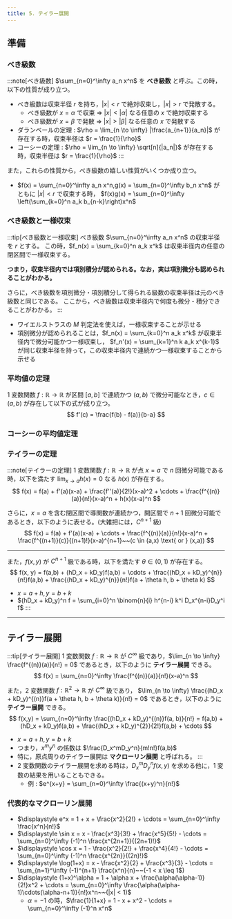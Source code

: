 ```yaml
---
title: 5. テイラー展開
---
```


## 準備
### べき級数
:::note[べき級数]
$\sum_{n=0}^\infty a_n x^n$ を **べき級数** と呼ぶ。この時，以下の性質が成り立つ。

- べき級数は収束半径 $r$ を持ち，$|x| < r$ で絶対収束し，$|x| > r$ で発散する。
    - べき級数が $x = \alpha$ で収束 $\Rightarrow$ $|x| < |\alpha|$ なる任意の $x$ で絶対収束する
    - べき級数が $x = \beta$ で発散 $\Rightarrow$ $|x| > |\beta|$ なる任意の $x$ で発散する
- ダランベールの定理 : $\rho = \lim_{n \to \infty} |\frac{a_{n+1}}{a_n}|$ が存在する時，収束半径は $r = \frac{1}{\rho}$
- コーシーの定理 : $\rho = \lim_{n \to \infty} \sqrt[n]{|a_n|}$ が存在する時，収束半径は $r = \frac{1}{\rho}$
:::

また，これらの性質から，べき級数の嬉しい性質がいくつか成り立つ。
- $f(x) = \sum_{n=0}^\infty a_n x^n,g(x) = \sum_{n=0}^\infty b_n x^n$ がともに $|x| < r$ で収束する時，
$f(x)g(x) = \sum_{n=0}^\infty \left(\sum_{k=0}^n a_k b_{n-k}\right)x^n$

### べき級数と一様収束
:::tip[べき級数と一様収束]
べき級数 $\sum_{n=0}^\infty a_n x^n$ の収束半径を $r$ とする。
この時，$f_n(x) = \sum_{k=0}^n a_k x^k$ は収束半径内の任意の閉区間で一様収束する。

**つまり，収束半径内では項別積分が認められる。なお，実は項別微分も認められることがわかる。**

さらに，べき級数を項別微分・項別積分して得られる級数の収束半径は元のべき級数と同じである。
ここから，べき級数は収束半径内で何度も微分・積分できることがわかる。
:::
- ワイエルストラスの $M$ 判定法を使えば，一様収束することが示せる
- 項別微分が認められることは，$f_n(x) = \sum_{k=0}^n a_k x^k$ が収束半径内で微分可能かつ一様収束し，
$f_n'(x) = \sum_{k=1}^n k a_k x^{k-1}$ が同じ収束半径を持って，この収束半径内で連続かつ一様収束することから示せる

### 平均値の定理
1 変数関数 $f:\mathbb{R} \to \mathbb{R}$ が区間 $[a,b]$ で連続かつ $(a,b)$ で微分可能なとき，$c \in (a,b)$ が存在して以下の式が成り立つ。
$$
f'(c) = \frac{f(b) - f(a)}{b-a}
$$

### コーシーの平均値定理


### テイラーの定理
:::note[テイラーの定理]
1 変数関数 $f:\mathbb{R} \to \mathbb{R}$ が点 $x=a$ で $n$ 回微分可能である時，以下を満たす $\lim_{x \to a} h(x) = 0$ なる $h(x)$ が存在する。
$$
f(x) = f(a) + f'(a)(x-a) + \frac{f''(a)}{2!}(x-a)^2 + \cdots + \frac{f^{(n)}(a)}{n!}(x-a)^n + h(x)(x-a)^n
$$

さらに，$x=a$ を含む閉区間で導関数が連続かつ，開区間で $n+1$ 回微分可能であるとき，以下のように表せる。(大雑把には，$C^{n+1}$ 級)
$$
f(x) = f(a) + f'(a)(x-a) + \cdots + \frac{f^{(n)}(a)}{n!}(x-a)^n + \frac{f^{(n+1)}(c)}{(n+1)!}(x-a)^{n+1}~~(c \in (a,x) \text{ or } (x,a))
$$

---
また，$f(x,y)$ が $C^{n+1}$ 級である時，以下を満たす $\theta \in (0,1)$ が存在する。
$$
f(x, y) = f(a,b) + (hD_x + kD_y)f(a,b) + \cdots + \frac{(hD_x + kD_y)^{n}}{n!}f(a,b) + \frac{(hD_x + kD_y)^{n}}{n!}f(a + \theta h, b + \theta k)
$$
- $x = a + h, y = b + k$
- $(hD_x + kD_y)^n f = \sum_{i=0}^n \binom{n}{i} h^{n-i} k^i D_x^{n-i}D_y^i f$
:::

---
## テイラー展開
:::tip[テイラー展開]
1 変数関数 $f:\mathbb{R} \to \mathbb{R}$ が $C^\infty$ 級であり，$\lim_{n \to \infty} \frac{f^{(n)}(a)}{n!} = 0$ であるとき，以下のように **テイラー展開** できる。
$$
f(x) = \sum_{n=0}^\infty \frac{f^{(n)}(a)}{n!}(x-a)^n
$$

また，2 変数関数 $f:\mathbb{R}^2 \to \mathbb{R}$ が $C^\infty$ 級であり，
$\lim_{n \to \infty} \frac{(hD_x + kD_y)^{(n)}f(a + \theta h, b + \theta k)}{n!} = 0$ であるとき，以下のように **テイラー展開** できる。
$$
f(x,y)  = \sum_{n=0}^\infty \frac{(hD_x + kD_y)^{(n)}f(a, b)}{n!} = f(a,b) + (hD_x + kD_y)f(a,b) + \frac{(hD_x + kD_y)^{2}}{2!}f(a,b) + \cdots
$$
- $x = a + h, y = b + k$
- つまり，$x^my^n$ の係数は $\frac{D_x^mD_y^n}{m!n!}f(a,b)$
- 特に，原点周りのテイラー展開は **マクローリン展開** と呼ばれる。
:::
- 2 変数関数のテイラー展開を求める時は，$D_x^mD_y^n f(x,y)$ を求める他に，1 変数の結果を用いることもできる。
    - 例 : $e^{x+y} = \sum_{n=0}^\infty \frac{(x+y)^n}{n!}$

### 代表的なマクローリン展開
- $\displaystyle e^x = 1 + x + \frac{x^2}{2!} + \cdots = \sum_{n=0}^\infty \frac{x^n}{n!}$
- $\displaystyle \sin x = x - \frac{x^3}{3!} + \frac{x^5}{5!} - \cdots = \sum_{n=0}^\infty (-1)^n \frac{x^{2n+1}}{(2n+1)!}$
- $\displaystyle \cos x = 1 - \frac{x^2}{2!} + \frac{x^4}{4!} - \cdots = \sum_{n=0}^\infty (-1)^n \frac{x^{2n}}{(2n)!}$
- $\displaystyle \log(1+x) = x - \frac{x^2}{2} + \frac{x^3}{3} - \cdots = \sum_{n=1}^\infty (-1)^{n+1} \frac{x^n}{n}~~(-1 < x \leq 1$)
- $\displaystyle (1+x)^\alpha = 1 + \alpha x + \frac{\alpha(\alpha-1)}{2!}x^2 + \cdots = \sum_{n=0}^\infty \frac{\alpha(\alpha-1)\cdots(\alpha-n+1)}{n!}x^n~~(|x| < 1)$
    - $\alpha = -1$ の時，$\frac{1}{1+x} = 1 - x + x^2 - \cdots = \sum_{n=0}^\infty (-1)^n x^n$